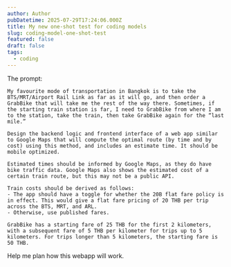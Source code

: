 ```yaml
---
author: Author
pubDatetime: 2025-07-29T17:24:06.000Z
title: My new one-shot test for coding models
slug: coding-model-one-shot-test
featured: false
draft: false
tags:
  - coding
---
```


The prompt:

```
My favourite mode of transportation in Bangkok is to take the BTS/MRT/Airport Rail Link as far as it will go, and then order a GrabBike that will take me the rest of the way there. Sometimes, if the starting train station is far, I need to GrabBike from where I am to the station, take the train, then take GrabBike again for the “last mile.”

Design the backend logic and frontend interface of a web app similar to Google Maps that will compute the optimal route (by time and by cost) using this method, and includes an estimate time. It should be mobile optimized.

Estimated times should be informed by Google Maps, as they do have bike traffic data. Google Maps also shows the estimated cost of a certain train route, but this may not be a public API.

Train costs should be derived as follows:
- The app should have a toggle for whether the 20B flat fare policy is in effect. This would give a flat fare pricing of 20 THB per trip across the BTS, MRT, and ARL.
- Otherwise, use published fares.

GrabBike has a starting fare of 25 THB for the first 2 kilometers, with a subsequent fare of 5 THB per kilometer for trips up to 5 kilometers. For trips longer than 5 kilometers, the starting fare is 50 THB.
```

Help me plan how this webapp will work.
